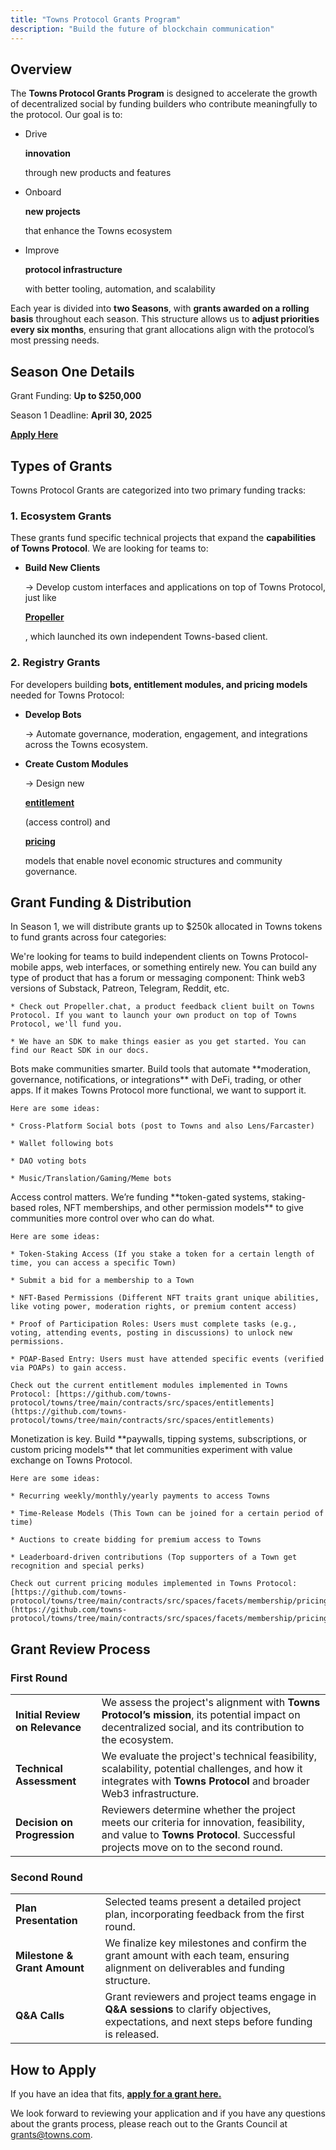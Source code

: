 ```yaml
---
title: "Towns Protocol Grants Program"
description: "Build the future of blockchain communication"
---
```


## **Overview**

The **Towns Protocol Grants Program** is designed to accelerate the growth of decentralized social by funding builders who contribute meaningfully to the protocol. Our goal is to:

* Drive 

  **innovation**

   through new products and features

* Onboard 

  **new projects**

   that enhance the Towns ecosystem

* Improve 

  **protocol infrastructure**

   with better tooling, automation, and scalability

Each year is divided into **two Seasons**, with **grants awarded on a rolling basis** throughout each season. This structure allows us to **adjust priorities every six months**, ensuring that grant allocations align with the protocol’s most pressing needs.

## Season One Details

Grant Funding: **Up to $250,000** 

Season 1 Deadline: **April 30, 2025**

[**Apply Here**](https://forms.gle/69bqjfXHWaffeui78)

## **Types of Grants**

Towns Protocol Grants are categorized into two primary funding tracks:

### **1. Ecosystem Grants**&#x20;

These grants fund specific technical projects that expand the **capabilities of Towns Protocol**. We are looking for teams to:

* **Build New Clients**

  → Develop custom interfaces and applications on top of Towns Protocol, just like 

  [**Propeller**](https://propeller.chat/)

  , which launched its own independent Towns-based client.

### **2. Registry Grants**

For developers building **bots, entitlement modules, and pricing models** needed for Towns Protocol:

* **Develop Bots**

  → Automate governance, moderation, engagement, and integrations across the Towns ecosystem.

* **Create Custom Modules**

  → Design new 

  [**entitlement**](https://docs.towns.com/towns-smart-contracts/roles-entitlements)

   (access control) and 

  [**pricing**](https://docs.towns.com/towns-smart-contracts/pricing-modules)

   models that enable novel economic structures and community governance.

## **Grant Funding & Distribution**

In Season 1, we will distribute grants up to $250k allocated in Towns tokens to fund grants across four categories:

<AccordionGroup>
  <Accordion title="Building New Clients" defaultOpen={false}>
    We're looking for teams to build independent clients on Towns Protocol-mobile apps, web interfaces, or something entirely new. You can build any type of product that has a forum or messaging component: Think web3 versions of Substack, Patreon, Telegram, Reddit, etc.

    * Check out Propeller.chat, a product feedback client built on Towns Protocol. If you want to launch your own product on top of Towns Protocol, we'll fund you.

    * We have an SDK to make things easier as you get started. You can find our React SDK in our docs.
  </Accordion>

  <Accordion title="Building Bots " defaultOpen={false}>
    Bots make communities smarter. Build tools that automate **moderation, governance, notifications, or integrations** with DeFi, trading, or other apps. If it makes Towns Protocol more functional, we want to support it.

    Here are some ideas:

    * ﻿﻿Cross-Platform Social bots (post to Towns and also Lens/Farcaster)

    * ﻿﻿Wallet following bots

    * ﻿﻿DAO voting bots

    * ﻿﻿Music/Translation/Gaming/Meme bots
  </Accordion>

  <Accordion title="Building Entitlement Modules" defaultOpen={false}>
    Access control matters. We’re funding **token-gated systems, staking-based roles, NFT memberships, and other permission models** to give communities more control over who can do what.

    Here are some ideas:

    * ﻿﻿Token-Staking Access (If you stake a token for a certain length of time, you can access a specific Town)

    * ﻿﻿Submit a bid for a membership to a Town

    * ﻿﻿NFT-Based Permissions (Different NFT traits grant unique abilities, like voting power, moderation rights, or premium content access)

    * ﻿﻿Proof of Participation Roles: Users must complete tasks (e.g., voting, attending events, posting in discussions) to unlock new permissions.

    * ﻿﻿POAP-Based Entry: Users must have attended specific events (verified via POAPs) to gain access.

    Check out the current entitlement modules implemented in Towns Protocol: [https://github.com/towns-protocol/towns/tree/main/contracts/src/spaces/entitlements](https://github.com/towns-protocol/towns/tree/main/contracts/src/spaces/entitlements)
  </Accordion>

  <Accordion title="Building Pricing Modules" defaultOpen={false}>
    Monetization is key. Build **paywalls, tipping systems, subscriptions, or custom pricing models** that let communities experiment with value exchange on Towns Protocol.

    Here are some ideas:

    * ﻿﻿Recurring weekly/monthly/yearly payments to access Towns

    * ﻿﻿Time-Release Models (This Town can be joined for a certain period of time)

    * ﻿﻿Auctions to create bidding for premium access to Towns

    * ﻿﻿Leaderboard-driven contributions (Top supporters of a Town get recognition and special perks)

    Check out current pricing modules implemented in Towns Protocol: [https://github.com/towns-protocol/towns/tree/main/contracts/src/spaces/facets/membership/pricing](https://github.com/towns-protocol/towns/tree/main/contracts/src/spaces/facets/membership/pricing)
  </Accordion>
</AccordionGroup>

## Grant Review Process

### First Round

|                                 |                                                                                                                                                                           |
| ------------------------------- | ------------------------------------------------------------------------------------------------------------------------------------------------------------------------- |
| **Initial Review on Relevance** | We assess the project's alignment with **Towns Protocol’s mission**, its potential impact on decentralized social, and its contribution to the ecosystem.                 |
| **Technical Assessment**        | We evaluate the project's technical feasibility, scalability, potential challenges, and how it integrates with **Towns Protocol** and broader Web3 infrastructure.        |
| **Decision on Progression**     | Reviewers determine whether the project meets our criteria for innovation, feasibility, and value to **Towns Protocol**. Successful projects move on to the second round. |

### Second Round

|                              |                                                                                                                                               |
| ---------------------------- | --------------------------------------------------------------------------------------------------------------------------------------------- |
| **Plan Presentation**        | Selected teams present a detailed project plan, incorporating feedback from the first round.                                                  |
| **Milestone & Grant Amount** | We finalize key milestones and confirm the grant amount with each team, ensuring alignment on deliverables and funding structure.             |
| **Q\&A Calls**               | Grant reviewers and project teams engage in **Q\&A sessions** to clarify objectives, expectations, and next steps before funding is released. |

## How to Apply

If you have an idea that fits, [**apply for a grant here.**](https://forms.gle/69bqjfXHWaffeui78)&#x20;

We look forward to reviewing your application and if you have any questions about the grants process, please reach out to the Grants Council at [grants@towns.com](mailto:grants@towns.com).